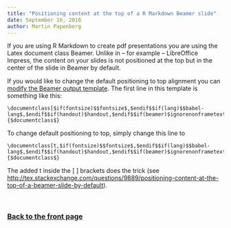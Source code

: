 ```yaml
---
title: "Positioning content at the top of a R Markdown Beamer slide"
date: September 16, 2016
author: Martin Papenberg
---
```


If you are using R Markdown to create pdf presentations you are using the Latex
document class Beamer. Unlike in -- for example -- LibreOffice Impress, the content
on your slides is not positioned at the top but in the center of the slide in Beamer
by default.

If you would like to change the default positioning to top alignment you can <a
href="modifytemplate.html" target="_blank">modify the Beamer output template</a>. The
first line in this template is something like this:

```
\documentclass[$if(fontsize)$$fontsize$,$endif$$if(lang)$$babel-lang$,$endif$$if(handout)$handout,$endif$$if(beamer)$ignorenonframetext,$endif$$for(classoption)$$classoption$$sep$,$endfor$]{$documentclass$}
```

To change default positioning to top, simply change this line to 

```
\documentclass[t,$if(fontsize)$$fontsize$,$endif$$if(lang)$$babel-lang$,$endif$$if(handout)$handout,$endif$$if(beamer)$ignorenonframetext,$endif$$for(classoption)$$classoption$$sep$,$endfor$]{$documentclass$}
```

The added t inside the [ ] brackets does the trick (see <a href="http://tex.stackexchange.com/questions/9889/positioning-content-at-the-top-of-a-beamer-slide-by-default" target="_blank">http://tex.stackexchange.com/questions/9889/positioning-content-at-the-top-of-a-beamer-slide-by-default</a>).


&nbsp;

### <a href="index.html">Back to the front page</a>

&nbsp;

